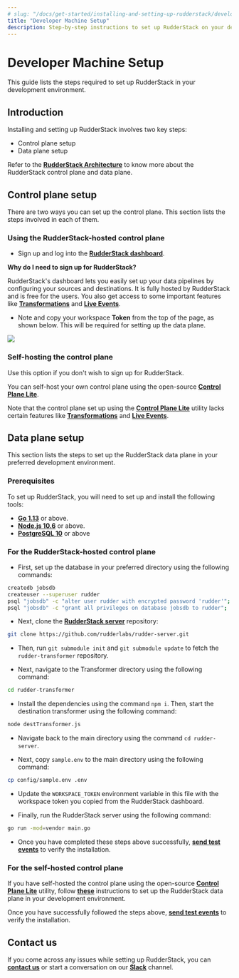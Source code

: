 ```yaml
---
# slug: "/docs/get-started/installing-and-setting-up-rudderstack/developer-machine-setup"
title: "Developer Machine Setup"
description: Step-by-step instructions to set up RudderStack on your developer machine.
---
```


# Developer Machine Setup

This guide lists the steps required to set up RudderStack in your development environment.

## Introduction

Installing and setting up RudderStack involves two key steps:

- Control plane setup
- Data plane setup

<div class="infoBlock">

Refer to the <a href="https://rudderstack.com/docs/get-started/rudderstack-architecture">**RudderStack Architecture**</a> to know more about the RudderStack control plane and data plane.
</div>

## Control plane setup

There are two ways you can set up the control plane. This section lists the steps involved in each of them.

### Using the RudderStack-hosted control plane

- Sign up and log into the [**RudderStack dashboard**](https://app.rudderlabs.com/signup).

<div class="infoBlock">

**Why do I need to sign up for RudderStack?**

RudderStack's dashboard lets you easily set up your data pipelines by configuring your sources and destinations. It is fully hosted by RudderStack and is free for the users. You also get access to some important features like <a href="https://rudderstack.com/docs/transformations/">**Transformations**</a> and <a href="https://rudderstack.com/docs/user-guides/how-to-guides/live-destination-event-debugger/">**Live Events**</a>.
</div>

- Note and copy your workspace **Token** from the top of the page, as shown below. This will be required for setting up the data plane.

<img src="../../../../images/assets/screen-shot-2021-07-01-at-5.36.15-pm332333331.png" />

### Self-hosting the control plane

<div class="warning">
  
Use this option if you don't wish to sign up for RudderStack.
</div>

You can self-host your own control plane using the open-source [**Control Plane Lite**](https://rudderstack.com/docs/user-guides/how-to-guides/rudderstack-control-plane-lite/).

<div class="dangerBlock">

Note that the control plane set up using the <a href="https://rudderstack.com/docs/user-guides/how-to-guides/rudderstack-control-plane-lite/">**Control Plane Lite**</a> utility lacks certain features like <a href="https://rudderstack.com/docs/transformations/">**Transformations**</a> and <a href="https://rudderstack.com/docs/user-guides/how-to-guides/live-destination-event-debugger/">**Live Events**</a>.
</div>

## Data plane setup

This section lists the steps to set up the RudderStack data plane in your preferred development environment.

### Prerequisites

To set up RudderStack, you will need to set up and install the following tools:

- [**Go 1.13**](https://golang.org/dl/) or above.
- [**Node.js 10.6**](https://nodejs.org/en/download/) or above.
- [**PostgreSQL 10**](https://www.postgresql.org/download/) or above

### For the RudderStack-hosted control plane

- First, set up the database in your preferred directory using the following commands:

```bash
createdb jobsdb
createuser --superuser rudder
psql "jobsdb" -c "alter user rudder with encrypted password 'rudder'";
psql "jobsdb" -c "grant all privileges on database jobsdb to rudder";
```

- Next, clone the [**RudderStack server**](https://github.com/rudderlabs/rudder-server) repository:

```bash
git clone https://github.com/rudderlabs/rudder-server.git
```

- Then, run `git submodule init` and `git submodule update` to fetch the `rudder-transformer` repository.

- Next, navigate to the Transformer directory using the following command:

```bash
cd rudder-transformer
```

- Install the dependencies using the command `npm i`. Then, start the destination transformer using the following command:

```bash
node destTransformer.js
```

- Navigate back to the main directory using the command `cd rudder-server`.

- Next, copy `sample.env` to the main directory using the following command:

```bash
cp config/sample.env .env
```

- Update the `WORKSPACE_TOKEN` environment variable in this file with the workspace token you copied from the RudderStack dashboard.

- Finally, run the RudderStack server using the following command:

```bash
go run -mod=vendor main.go
```

- Once you have completed these steps above successfully, [**send test events**](https://rudderstack.com/docs/get-started/installing-and-setting-up-rudderstack/sending-test-events/) to verify the installation.

### For the self-hosted control plane

If you have self-hosted the control plane using the open-source <a href="https://rudderstack.com/docs/user-guides/how-to-guides/rudderstack-control-plane-lite/">**Control Plane Lite**</a> utility, follow [**these**](https://rudderstack.com/docs/get-started/control-plane-lite#developer-machine-setup) instructions to set up the RudderStack data plane in your development environment.

Once you have successfully followed the steps above, [**send test events**](https://rudderstack.com/docs/get-started/installing-and-setting-up-rudderstack/sending-test-events/) to verify the installation.

## Contact us

If you come across any issues while setting up RudderStack, you can [**contact us**](mailto:%20docs@rudderstack.com) or start a conversation on our [**Slack**](https://rudderstack.com/join-rudderstack-slack-community) channel.
